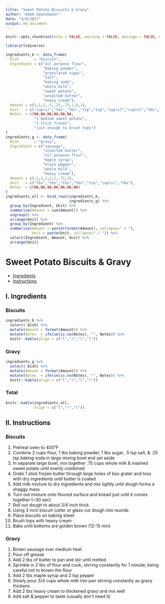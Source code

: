 ```yaml
---
title: "Sweet Potato Biscuits & Gravy"
author: "Adam Spannbauer"
date: "4/9/2017"
output: md_document
---
```


```r
knitr::opts_chunk$set(echo = FALSE, warning = FALSE, message = FALSE, error = FALSE)
```

```r
library(tidyverse)

ingredients_b <- data_frame(
  Dish       = "biscuit",
  Ingredient = c("all purpose flour",
                 "baking powder",
                 "granulated sugar",
                 "salt",
                 "baking soda",
                 "whole milk",
                 "sweet potato",
                 "unsalted butter",
                 "heavy cream"),
  Amount = c(2,1,1,.5,.25,.75,1,8,1),
  Unit   = c("cup(s)","tbs","tbs","tsp","tsp","cup(s)","cup(s)","tbs","tbs"),
  Notes  = c(NA,NA,NA,NA,NA,NA,
             "1 medium sweet potato",
             "1 stick frozen",
             "just enough to brush tops")
)
ingredients_g <- data_frame(
  Dish       = "gravy",
  Ingredient = c("sausage",
                 "unsalted butter",
                 "all purpose flour",
                 "maple syrup",
                 "black pepper",
                 "whole milk",
                 "heavy cream"),
  Amount = c(.5,2,2,2,2,.75,2),
  Unit   = c("lbs","tbs","tbs","tbs","tsp","cup(s)","tbs"),
  Notes  = c(NA,NA,NA,NA,NA,NA,NA)
)
ingredients_all <- bind_rows(ingredients_b,
                             ingredients_g) %>% 
  group_by(Ingredient, Unit) %>% 
  summarise(Amount = sum(Amount)) %>% 
  ungroup() %>% 
  arrange(Unit) %>% 
  group_by(Ingredient) %>% 
  summarise(Amount = paste(format(Amount), collapse=" + "),
            Unit = paste(Unit, collapse=" / ")) %>% 
  select(Ingredient, Amount, Unit) %>% 
  arrange(Unit)
```

# Sweet Potato Biscuits & Gravy

* [Ingredients](#i-igredients)
* [Instructions](#ii-instructions)

## I. Ingredients
### Biscuits
```r
ingredients_b %>% 
  select(-Dish) %>% 
  mutate(Amount = format(Amount)) %>% 
  mutate(Notes  = ifelse(is.na(Notes), "", Notes)) %>% 
  knitr::kable(align = c("l","r","l","l"))
```

### Gravy
```r
ingredients_g %>% 
  select(-Dish) %>% 
  mutate(Amount = format(Amount)) %>% 
  mutate(Notes  = ifelse(is.na(Notes), "", Notes)) %>% 
  knitr::kable(align = c("l","r","l","l"))
```

### Total
```r
knitr::kable(ingredients_all,
             align = c("l","r","l"))
```

## II. Instructions
### Biscuits
1. Preheat oven to 400°F
2. Combine 2 cups flour, 1 tbs baking powder, 1 tbs sugar, .5 tsp salt, & .25 tsp baking soda in large mixing bowl and set aside
3. In separate large bowl, mix together .75 cups whole milk & mashed sweet potato until evenly combined
4. Grate 1 stick frozen butter through large holes of box grater and toss with dry ingredients until butter is coated
5. Add milk mixture to dry ingredients and mix lightly until dough forms a shaggy mass
6. Turn out mixture onto floured surface and knead just until it comes together (~30 sec)
7. Roll out dough to about 3/4 inch thick
8. Using 3 inch biscuit cutter or glass cut dough into rounds
9. Place biscuits on baking sheet
10. Brush tops with heavy cream
11. Bake until bottoms are golden brown (12-15 min)

### Gravy
1. Brown sausage over medium heat
2. Pour off grease
3. Add 2 tbs of butter to pan and stir until melted
4. Sprinkle in 2 tbs of flour and cook, stirring constantly for 1 minute, being careful not to brown the flour
5. Add 2 tbs maple syrup and 2 tsp pepper
6. Slowly pour 3/4 cups whole milk into pan stirring constantly as gravy thickens
7. Add 2 tbs heavy cream to thickened gravy and mix well
8. Add salt & pepper to taste (usually don't need it)
